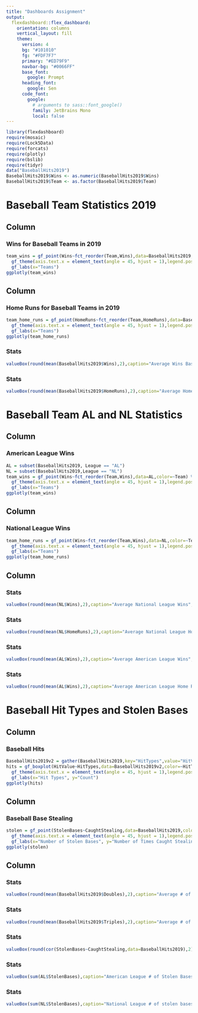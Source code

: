 ```yaml
---
title: "Dashboards Assignment"
output: 
  flexdashboard::flex_dashboard:
    orientation: columns
    vertical_layout: fill
    theme:
      version: 4
      bg: "#101010"
      fg: "#FDF7F7" 
      primary: "#ED79F9"
      navbar-bg: "#0066FF"
      base_font: 
        google: Prompt
      heading_font:
        google: Sen
      code_font:
        google: 
          # arguments to sass::font_google() 
          family: JetBrains Mono
          local: false
---
```


```r
library(flexdashboard)
require(mosaic)
require(Lock5Data)
require(forcats)
require(plotly)
require(bslib)
require(tidyr)
data("BaseballHits2019")
BaseballHits2019$Wins <- as.numeric(BaseballHits2019$Wins)
BaseballHits2019$Team <- as.factor(BaseballHits2019$Team)

```

Baseball Team Statistics 2019
=======================================================================
Column {data-width=600}
-----------------------------------------------------------------------

### Wins for Baseball Teams in 2019

```r
team_wins = gf_point(Wins~fct_reorder(Team,Wins),data=BaseballHits2019,color=~Team) %>%
  gf_theme(axis.text.x = element_text(angle = 45, hjust = 1),legend.position="none") %>%
  gf_labs(x="Teams")
ggplotly(team_wins)
```

Column {data-width=400}
-----------------------------------------------------------------------


### Home Runs for Baseball Teams in 2019
```r
team_home_runs = gf_point(HomeRuns~fct_reorder(Team,HomeRuns),data=BaseballHits2019,color=~Team) %>%
  gf_theme(axis.text.x = element_text(angle = 45, hjust = 1),legend.position="none") %>%
  gf_labs(x="Teams")
ggplotly(team_home_runs)
```

### Stats

```r
valueBox(round(mean(BaseballHits2019$Wins),2),caption="Average Wins Baseball teams",icon = "fa-trophy",color = "green")
```

### Stats
```r
valueBox(round(mean(BaseballHits2019$HomeRuns),2),caption="Average Home Runs Baseball teams",icon = "fa-home",color="red")
```


Baseball Team AL and NL Statistics
=======================================================================
Column {data-width=400}
-----------------------------------------------------------------------

### American League Wins

```r
AL = subset(BaseballHits2019, League == "AL")
NL = subset(BaseballHits2019,League == "NL")
team_wins = gf_point(Wins~fct_reorder(Team,Wins),data=AL,color=~Team) %>%
  gf_theme(axis.text.x = element_text(angle = 45, hjust = 1),legend.position="none") %>%
  gf_labs(x="Teams")
ggplotly(team_wins)
```

Column {data-width=400}
-----------------------------------------------------------------------


### National League Wins
```r
team_home_runs = gf_point(Wins~fct_reorder(Team,Wins),data=NL,color=~Team) %>%
  gf_theme(axis.text.x = element_text(angle = 45, hjust = 1),legend.position="none") %>%
  gf_labs(x="Teams")
ggplotly(team_home_runs)
```


Column {data-width=175}
-----------------------------------------------------------------------
### Stats
```r
valueBox(round(mean(NL$Wins),2),caption="Average National League Wins",icon = "fa-trophy",color="lightblue")
```

### Stats
```r
valueBox(round(mean(NL$HomeRuns),2),caption="Average National League Home Runs",icon = "fa-home",color="info")
```


### Stats
```r
valueBox(round(mean(AL$Wins),2),caption="Average American League Wins",icon = "fa-trophy",color = "warning")
```

### Stats
```r
valueBox(round(mean(AL$Wins),2),caption="Average American League Home Runs",icon = "fa-home",color="danger")
```

Baseball Hit Types and Stolen Bases
=======================================================================

Column {data-width=400}
-----------------------------------------------------------------------

### Baseball Hits

```r
BaseballHits2019v2 = gather(BaseballHits2019,key="HitTypes",value="HitValue",6:8)
hits = gf_boxplot(HitValue~HitTypes,data=BaseballHits2019v2,color=~HitTypes) %>%
  gf_theme(axis.text.x = element_text(angle = 45, hjust = 1),legend.position="none") %>%
  gf_labs(x="Hit Types", y="Count")
ggplotly(hits)
```

Column {data-width=400}
-----------------------------------------------------------------------


### Baseball Base Stealing
```r
stolen = gf_point(StolenBases~CaughtStealing,data=BaseballHits2019,color=~League) %>%
  gf_theme(axis.text.x = element_text(angle = 45, hjust = 1),legend.position="none") %>%
  gf_labs(x="Number of Stolen Bases", y="Number of Times Caught Stealing")
ggplotly(stolen)
```


Column {data-width=175}
-----------------------------------------------------------------------
### Stats
```r
valueBox(round(mean(BaseballHits2019$Doubles),2),caption="Average # of Doubles",icon = "fa-hourglass-half",color="lightblue")
```

### Stats
```r
valueBox(round(mean(BaseballHits2019$Triples),2),caption="Average # of Triples",icon = "fa-fast-forward",color="info")
```


### Stats
```r
valueBox(round(cor(StolenBases~CaughtStealing,data=BaseballHits2019),2),caption="Correlation Between Stealing and Caught Stealing",icon = "fa-line-chart",color = "warning")
```

### Stats
```r
valueBox(sum(AL$StolenBases),caption="American League # of Stolen Bases",icon = "fa-hand-paper-o",color="danger")
```


### Stats
```r
valueBox(sum(NL$StolenBases),caption="National League # of stolen bases",icon = "fa-hand-paper-o",color="danger")
```